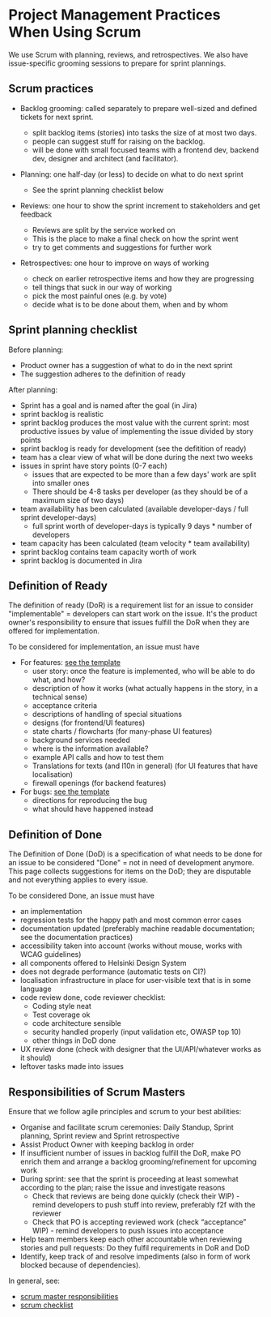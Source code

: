# Project Management Practices When Using Scrum

We use Scrum with planning, reviews, and retrospectives.  We also have
issue-specific grooming sessions to prepare for sprint plannings.

## Scrum practices

* Backlog grooming: called separately to prepare well-sized and defined tickets for next sprint.
  * split backlog items (stories) into tasks the size of at most two days.
  * people can suggest stuff for raising on the backlog.
  * will be done with small focused teams with a frontend dev, backend dev, designer and architect (and facilitator).
* Planning: one half-day (or less) to decide on what to do next sprint
  * See the sprint planning checklist below
* Reviews: one hour to show the sprint increment to stakeholders and get feedback

  * Reviews are split by the service worked on
  * This is the place to make a final check on how the sprint went
  * try to get comments and suggestions for further work
* Retrospectives: one hour to improve on ways of working
  * check on earlier retrospective items and how they are progressing
  * tell things that suck in our way of working
  * pick the most painful ones (e.g. by vote)
  * decide what is to be done about them, when and by whom

## Sprint planning checklist

Before planning:

  * Product owner has a suggestion of what to do in the next sprint
  * The suggestion adheres to the definition of ready

After planning:

  * Sprint has a goal and is named after the goal (in Jira)
  * sprint backlog is realistic
  * sprint backlog produces the most value with the current sprint: most productive issues by value of implementing the issue divided by story points
  * sprint backlog is ready for development (see the defitition of ready)
  * team has a clear view of what will be done during the next two weeks
  * issues in sprint have story points (0-7 each)
    * issues that are expected to be more than a few days' work are split into smaller ones
    * There should be 4-8 tasks per developer (as they should be of a maximum size of two days)
  * team availability has been calculated (available developer-days / full sprint developer-days)
    * full sprint worth of developer-days is typically 9 days * number of developers
  * team capacity has been calculated (team velocity * team availability)
  * sprint backlog contains team capacity worth of work
  * sprint backlog is documented in Jira

## Definition of Ready

The definition of ready (DoR) is a requirement list for an issue to consider "implementable" = developers can start work on the issue. It's the product owner's responsibility to ensure that issues fulfill the DoR when they are offered for implementation.

To be considered for implementation, an issue must have

  * For features: [see the template](https://helsinkisolutionoffice.atlassian.net/browse/KUVA-358)
    * user story: once the feature is implemented, who will be able to do what, and how?
    * description of how it works (what actually happens in the story, in a technical sense)
    * acceptance criteria
    * descriptions of handling of special situations
    * designs (for frontend/UI features)
    * state charts / flowcharts (for many-phase UI features)
    * background services needed
    * where is the information available?
    * example API calls and how to test them
    * Translations for texts (and l10n in general) (for UI features that have localisation)
    * firewall openings (for backend features)
  * For bugs:  [see the template](https://helsinkisolutionoffice.atlassian.net/browse/KUVA-359)
    * directions for reproducing the bug
    * what should have happened instead

## Definition of Done

The Definition of Done (DoD) is a specification of what needs to be done for an issue to be considered "Done" = not in need of development anymore. This page collects suggestions for items on the DoD; they are disputable and not everything applies to every issue.

To be considered Done, an issue must have

  * an implementation
  * regression tests for the happy path and most common error cases
  * documentation updated (preferably machine readable documentation; see the documentation practices)
  * accessibility taken into account (works without mouse, works with WCAG guidelines)
  * all components offered to Helsinki Design System
  * does not degrade performance (automatic tests on CI?)
  * localisation infrastructure in place for user-visible text that is in some language
  * code review done, code reviewer checklist:
    * Coding style neat
    * Test coverage ok
    * code architecture sensible
    * security handled properly (input validation etc, OWASP top 10)
    * other things in DoD done
  * UX review done (check with designer that the UI/API/whatever works as it should)
  * leftover tasks made into issues

## Responsibilities of Scrum Masters

Ensure that we follow agile principles and scrum to your best abilities:

  * Organise and facilitate scrum ceremonies: Daily Standup, Sprint planning, Sprint review and Sprint retrospective
  * Assist Product Owner with keeping backlog in order
  * If insufficient number of issues in backlog fulfill the DoR, make PO enrich them and arrange a backlog grooming/refinement for upcoming work
  * During sprint: see that the sprint is proceeding at least somewhat according to the plan; raise the issue and investigate reasons
    *   Check that reviews are being done quickly (check their WIP) - remind developers to push stuff into review, preferably f2f with the reviewer
    *   Check that PO is accepting reviewed work (check “acceptance” WIP) - remind developers to push issues into acceptance
  * Help team members keep each other accountable when reviewing stories and pull requests: Do they fulfil requirements in DoR and DoD
  * Identify, keep track of and resolve impediments (also in form of work blocked because of dependencies).

In general, see:

  * [scrum master responsibilities](https://scrummasterchecklist.org/pdf/ScrumMaster_Checklist_12_unbranded.pdf)
  * [scrum checklist](https://www.crisp.se/wp-content/uploads/2012/05/Scrum-checklist.pdf)
